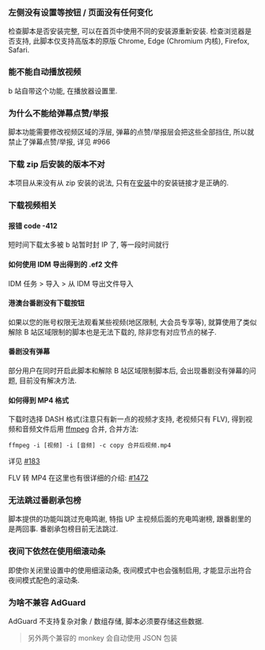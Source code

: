 
### 左侧没有设置等按钮 / 页面没有任何变化

检查脚本是否安装完整, 可以在首页中使用不同的安装源重新安装.
检查浏览器是否支持, 此脚本仅支持高版本的原版 Chrome, Edge (Chromium 内核), Firefox, Safari.

### 能不能自动播放视频

b 站自带这个功能, 在播放器设置里.

### 为什么不能给弹幕点赞/举报

脚本功能需要修改视频区域的浮层, 弹幕的点赞/举报层会把这些全部挡住, 所以就禁止了弹幕点赞/举报, 详见 #966

### 下载 zip 后安装的版本不对

本项目从来没有从 zip 安装的说法, 只有在<Link href="/docs/user/install">[安装]()</Link>中的安装链接才是正确的.

### 下载视频相关

#### 报错 code -412

短时间下载太多被 b 站暂时封 IP 了, 等一段时间就行

#### 如何使用 IDM 导出得到的 .ef2 文件

IDM 任务 > 导入 > 从 IDM 导出文件导入

#### 港澳台番剧没有下载按钮

如果以您的账号权限无法观看某些视频(地区限制, 大会员专享等), 就算使用了类似解除 B 站区域限制的脚本也是无法下载的, 除非您有对应节点的梯子.

#### 番剧没有弹幕

部分用户在同时开启此脚本和解除 B 站区域限制脚本后, 会出现番剧没有弹幕的问题, 目前没有解决方法.

#### 如何得到 MP4 格式

下载时选择 DASH 格式(注意只有新一点的视频才支持, 老视频只有 FLV), 得到视频和音频文件后用 [ffmpeg](https://ffmpeg.org/) 合并, 合并方法:

```shell
ffmpeg -i [视频] -i [音频] -c copy 合并后视频.mp4
```

详见 [#183](https://github.com/the1812/Bilibili-Evolved/issues/183)

FLV 转 MP4 在这里也有很详细的介绍: [#1472](https://github.com/the1812/Bilibili-Evolved/discussions/1472)

### 无法跳过番剧承包榜

脚本提供的功能叫跳过充电鸣谢, 特指 UP 主视频后面的充电鸣谢榜, 跟番剧里的是两回事. 番剧承包榜目前无法跳过.

### 夜间下依然在使用细滚动条

即使你关闭里设置中的使用细滚动条, 夜间模式中也会强制启用, 才能显示出符合夜间模式配色的滚动条.

### 为啥不兼容 AdGuard

AdGuard 不支持复杂对象 / 数组存储, 脚本必须要存储这些数据.

> 另外两个兼容的 monkey 会自动使用 JSON 包装
